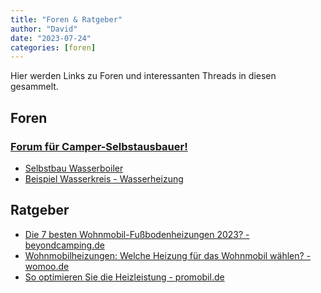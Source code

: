 ```yaml
---
title: "Foren & Ratgeber"
author: "David"
date: "2023-07-24"
categories: [foren]
---
```


Hier werden Links zu Foren und interessanten Threads in diesen gesammelt.

<!--
add a link with: '[](){target="_blank"}'
-->

## Foren

### [Forum für Camper-Selbstausbauer!](https://forum.camper-bauen.de)

- [Selbstbau Wasserboiler](https://forum.camper-bauen.de/viewtopic.php?p=33728#p33728){target="_blank"}
- [Beispiel Wasserkreis - Wasserheizung](https://forum.camper-bauen.de/viewtopic.php?t=246&hilit=fussbodenheizung&start=10#p13847){target="_blank"}


## Ratgeber

- [Die 7 besten Wohnmobil-Fußbodenheizungen 2023? - beyondcamping.de](https://www.beyondcamping.de/wohnmobil-fussbodenheizung/){target="_blank"}
- [Wohnmobilheizungen: Welche Heizung für das Wohnmobil wählen? - womoo.de](https://womoo.de/ratgeber/heizung-fuers-wohnmobil/#wasserheizung){target="_blank"}
- [So optimieren Sie die Heizleistung - promobil.de](https://www.promobil.de/tipps/wohnmobil-heizung-optimieren-warmwasser-fussboden/){target="_blank"}